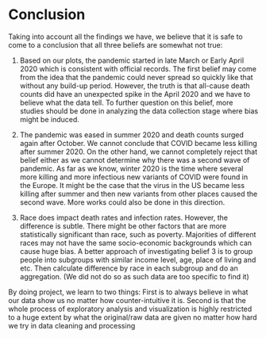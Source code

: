 # Conclusion

Taking into account all the findings we have, we believe that it is safe to come to a conclusion that all three beliefs are somewhat not true: 

1. Based on our plots, the pandemic started in late March or Early April 2020 which is consistent with official records. The first belief may come from the idea that the pandemic could never spread so quickly like that without any build-up period. However, the truth is that all-cause death counts did have an unexpected spike in the April 2020 and we have to believe what the data tell. To further question on this belief, more studies should be done in analyzing the data collection stage where bias might be induced. 

2. The pandemic was eased in summer 2020 and death counts surged again after October. We cannot conclude that COVID became less killing after summer 2020. On the other hand, we cannot completely reject that belief either as we cannot determine why there was a second wave of pandemic. As far as we know, winter 2020 is the time where several more killing and more infectious new variants of COVID were found in the Europe. It might be the case that the virus in the US became less killing after summer and then new variants from other places caused the second wave. More works could also be done in this direction.

3. Race does impact death rates and infection rates. However, the difference is subtle. There might be other factors that are more statistically significant than race, such as poverty. Majorities of different races may not have the same socio-economic backgrounds which can cause huge bias. A better approach of investigating belief 3 is to group people into subgroups with similar income level, age, place of living and etc. Then calculate difference by race in each subgroup and do an aggregation. (We did not do so as such data are too specific to find it)

By doing project, we learn to two things: First is to always believe in what our data show us no matter how counter-intuitive it is. Second is that the whole process of exploratory analysis and visualization is highly restricted to a huge extent by what the original/raw data are given no matter how hard we try in data cleaning and processing

